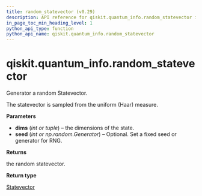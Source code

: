```yaml
---
title: random_statevector (v0.29)
description: API reference for qiskit.quantum_info.random_statevector in qiskit v0.29
in_page_toc_min_heading_level: 1
python_api_type: function
python_api_name: qiskit.quantum_info.random_statevector
---
```


<span id="qiskit-quantum-info-random-statevector" />

# qiskit.quantum\_info.random\_statevector

<Function id="qiskit.quantum_info.random_statevector" isDedicatedPage={true} github="https://github.com/qiskit/qiskit/tree/stable/0.18/qiskit/quantum_info/states/random.py" signature="random_statevector(dims, seed=None)">
  Generator a random Statevector.

  The statevector is sampled from the uniform (Haar) measure.

  **Parameters**

  *   **dims** (*int or tuple*) – the dimensions of the state.
  *   **seed** (*int or np.random.Generator*) – Optional. Set a fixed seed or generator for RNG.

  **Returns**

  the random statevector.

  **Return type**

  [Statevector](qiskit.quantum_info.Statevector "qiskit.quantum_info.Statevector")
</Function>

